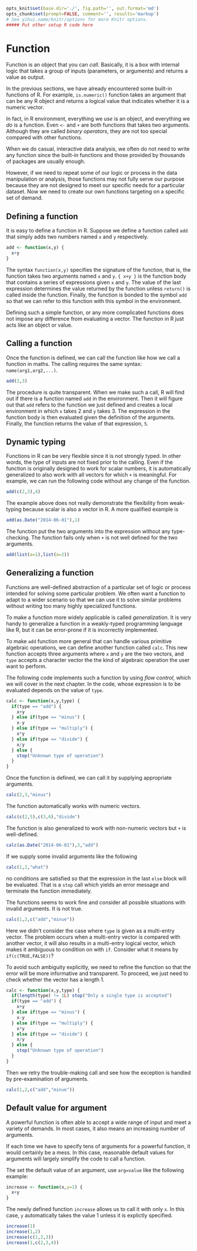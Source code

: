 ```r
opts_knit$set(base.dir='./', fig.path='', out.format='md')
opts_chunk$set(prompt=FALSE, comment='', results='markup')
# See yihui.name/knitr/options for more Knitr options.
##### Put other setup R code here

```

# Function

Function is an object that you can *call*. Basically, it is a box with internal logic that takes a group of inputs (parameters, or arguments) and returns a value as output.

In the previous sections, we have already encountered some built-in functions of R. For example, `is.numeric()` function takes an argument that can be any R object and returns a logical value that indicates whether it is a numeric vector.

In fact, in R environment, everything we *use* is an object, and everything we *do* is a function. Even `<-` and `+` are both functions that takes two arguments. Although they are called *binary operators*, they are not too special compared with other functions.

When we do casual, interactive data analysis, we often do not need to write any function since the built-in functions and those provided by thousands of packages are usually enough. 

However, if we need to repeat some of our logic or process in the data manipulation or analysis, those functions may not fully serve our purpose because they are not designed to meet our specific needs for a particular dataset. Now we need to create our own functions targeting on a specific set of demand.

## Defining a function

It is easy to define a function in R. Suppose we define a function called `add` that simply adds two numbers named `x` and `y` respectively.

```r
add <- function(x,y) {
  x+y
}
```

The syntax `function(x,y)` specifies the signature of the function, that is, the function takes two arguments named `x` and `y`. `{ x+y }` is the function body that contains a series of expressions given `x` and `y`. The value of the last expression determines the value returned by the function unless `return()` is called inside the function. Finally, the function is bonded to the symbol `add` so that we can refer to this function with this symbol in the environment.

Defining such a simple function, or any more complicated functions does not impose any difference from evaluating a vector. The function in R just acts like an object or value.

## Calling a function

Once the function is defined, we can call the function like how we call a function in maths. The calling requires the same syntax: `name(arg1,arg2,...)`.

```r
add(2,3)
```

The procedure is quite transparent. When we make such a call, R will find out if there is a function named `add` in the environment. Then it will figure out that `add` refers to the function we just defined and creates a local environment in which `x` takes 2 and `y` takes 3. The expression in the function body is then evaluated given the definition of the arguments. Finally, the function returns the value of that expression, `5`.

## Dynamic typing

Functions in R can be very flexible since it is not strongly typed. In other words, the type of inputs are not fixed prior to the calling. Even if the function is originally designed to work for scalar numbers, it is automatically generalized to also work with all vectors for which `+` is meaningful. For example, we can run the following code without any change of the function.

```r
add(c(2,3),4)
```

The example above does not really demonstrate the flexibility from weak-typing because scalar is also a vector in R. A more qualified example is

```r
add(as.Date("2014-06-01"),1)
```

The function put the two arguments into the expression without any type-checking. The function fails only when `+` is not well defined for the two arguments.

```r
add(list(a=1),list(a=2))
```

## Generalizing a function

Functions are well-defined abstraction of a particular set of logic or process intended for solving some particular problem. We often want a function to adapt to a wider scenario so that we can use it to solve similar problems without writing too many highly specialized functions.

To make a function more widely applicable is called *generalization*. It is very handy to generalize a function in a weakly-typed programming language like R, but it can be error-prone if it is incorrectly implemented.

To make `add` function more general that can handle various primitive algebraic operations, we can define another function called `calc`. This new function accepts three arguments where `x` and `y` are the two vectors, and `type` accepts a character vector the the kind of algebraic operation the user want to perform.

The following code implements such a function by using *flow control*, which we will cover in the next chapter. In the code, whose expression is to be evaluated depends on the value of `type`.

```r
calc <- function(x,y,type) {
  if(type == "add") {
    x+y
  } else if(type == "minus") {
    x-y
  } else if(type == "multiply") {
    x*y
  } else if(type == "divide") {
    x/y
  } else {
    stop("Unknown type of operation")
  }
}
```

Once the function is defined, we can call it by supplying appropriate arguments.

```r
calc(2,3,"minus")
```

The function automatically works with numeric vectors.

```r
calc(c(2,5),c(3,6),"divide")
```

The function is also generalized to work with non-numeric vectors but `+` is well-defined.

```r
calc(as.Date("2014-06-01"),3,"add")
```

If we supply some invalid arguments like the following

```r
calc(1,2,"what")
```

no conditions are satisfied so that the expression in the last `else` block will be evaluated. That is a `stop` call which yields an error message and terminate the function immediately.

The functions seems to work fine and consider all possible situations with invalid arguments. It is not true.

```r
calc(1,2,c("add","minue"))
```

Here we didn't consider the case where `type` is given as a multi-entry vector. The problem occurs when a multi-entry vector is compared with another vector, it will also results in a multi-entry logical vector, which makes it ambiguous to condition on with `if`. Consider what it means by `if(c(TRUE,FALSE))`?

To avoid such ambiguity explicitly, we need to refine the function so that the error will be more informative and transparent. To proceed, we just need to check whether the vector has a length 1.

```r
calc <- function(x,y,type) {
  if(length(type) != 1L) stop("Only a single type is accepted")
  if(type == "add") {
    x+y
  } else if(type == "minus") {
    x-y
  } else if(type == "multiply") {
    x*y
  } else if(type == "divide") {
    x/y
  } else {
    stop("Unknown type of operation")
  }
}
```

Then we retry the trouble-making call and see how the exception is handled by pre-examination of arguments.

```r
calc(1,2,c("add","minue"))
```

## Default value for argument

A powerful function is often able to accept a wide range of input and meet a variety of demands. In most cases, it also means an increasing number of arguments. 

If each time we have to specify tens of arguments for a powerful function, it would certainly be a mess. In this case, reasonable default values for arguments will largely simplify the code to call a function.

The set the default value of an argument, use `arg=value` like the following example:

```r
increase <- function(x,y=1) {
  x+y
}
```

The newly defined function `increase` allows us to call it with only `x`. In this case, `y` automatically takes the value 1 unless it is explictly specified.

```r
increase(1)
increase(1,2)
increase(c(1,2,3))
increase(1,c(2,3,4))
```
